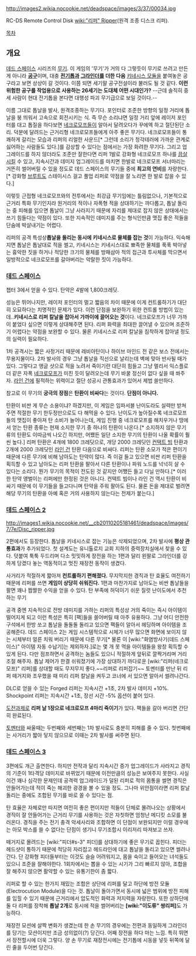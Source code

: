 http://images2.wikia.nocookie.net/deadspace/images/3/37/00034.jpg

RC-DS Remote Control Disk [[wiki:"리퍼" Ripper]](원격 조종 디스크 리퍼).

[[목차]]

== 개요 ==
[[데드 스페이스]] 시리즈의 [[무기]]. 이 게임의 '무기'가 거의 다 그렇듯이 무기로 쓰려고 만든 게 아니라 '''[[공구]]'''이며, 대충 '''[[전기톱]]과 [[그라인더]]를 더한 다음''' [[키네시스 모듈]]을 붙여놓은 공구라고 보면 상상이 갈 것이다. 이쯤 되면 세기말 공구전설이라 불러도 될 것 같다. '''이런 위험한 공구를 작업용으로 사용하는 26세기는 도대체 어떤 시대인가?''' --근데 솔직히 중세 사람이 현대 전기톱을 본다면 대행성 파괴 무기급으로 보일 것이다.--

이름 그대로 톱날을 발사, 원격조종하는 무기다. 포인터로 조준한 방향의 일정 거리에 톱날을 붕 띄워서 고속으로 회전시키는 식. 즉 무슨 소리냐면 일정 거리 앞에 레이저 포인터를 대고 톱질을 하다보면 [[네크로모프]]들이 알아서 달려오다가 꾸에엑 하고 절단된단 소리. 덕분에 달려드는 근거리형 네크로모프들에게 아주 좋은 무기다. 네크로모프들이 통쾌하게 갈리는 모습과 리퍼의 리얼한 사운드[* 그런데 소리가 청각테러에 가까운 관계로 싫어하는 사람들도 있다.]를 감상할 수 있다는 점에서는 가장 화려한 무기다. 그리고 업그레이드를 하지 않더라도 조준만 잘한다면 리퍼 1발로 강화형 네크로모프 하나를 [[끔살]]시킬 수 있고, 지속시간과 데미지 업그레이드를 마치면 한발로 네크로모프 서너마리는 거뜬히 썰어버릴 수 있을 정도로 데드 스페이스의 무기들 중에 '''최고의 연비'''를 자랑한다. [* 강화형 [[브루트]]도 스테이시스 걸고 풀업 리퍼로 약점을 잘 노리면 한 발로 잡을 수 있다.] 

이렇듯 근접형 네크로모프와의 전투에서는 최강급 무기임에는 틀림없으나, 기본적으로 근거리 특화 무기인지라 원거리의 적이나 자폭형 적을 상대하기는 까다롭고, 톱날 돌리는 중 피해를 입으면 톱날이 그냥 사라지기 때문에 자리를 제대로 잡지 않은 상태에서는 쓰기 힘들다는 약점이 있다. 또한 지속적인 데미지를 주는 형식인만큼 맷집 좋은 적들을 단숨에 박살내기는 어렵다.

리퍼의 공격 특성상'''톱날을 돌리는 동시에 키네시스로 물체를 잡는 것'''이 가능하다. 익숙해지면 톱날은 톱날대로 적을 썰고, 키네시스는 키네시스대로 뾰족한 물체를 푹푹 박아넣는 흉악한 짓을 하거나 적당한 크기의 물체를 방패삼아 적의 접근과 투사체를 막으면서 일방적으로 네크로모프를 갈아버리는 악랄한 짓이 가능하다.

=== [[데드 스페이스]] ===
챕터 3에서 얻을 수 있다. 탄약은 4발에 1,800크레딧.

성능은 뛰어나지만, 레이저 포인터의 멀고 짧음의 차이 때문에 이게 컨트롤하기가 대단히 오묘하다는 치명적인 문제가 있다. 이런 단점을 보완하기 위한 컨트롤 방법이 있는데..'''키네시스로 리퍼 칼날을 잡아서 가까이에 끌어오는 것'''이다. 네크로모프가 너무 가까이 붙었다 싶으면 이렇게 상대해주면 된다. 리퍼 화력을 최대한 끌어낼 수 있으며 조준하기 어렵다는 약점을 보완할 수 있다. 물론 키네시스로 리퍼 칼날을 침착하게 잡아낼 정도의 실력이 필요하다. 

1차 공격시는 짧은 사정거리 때문에 레비아탄이나 하이브 마인드 전 같은 보스 전에서는 무용지물이다. 2차 발사의 경우 그냥 톱날을 직선으로 날리는데 벽에 맞아 반사될 때가 있다. 그렇다고 앵글 샷으로 적을 노려서 죽이기란 대단히 힘들고 그냥 멀리서 익스플로더 같은 자폭 [[네크로모프]]가 미친 듯이 달려오는데 무기 바꿀 정신이 없다 싶을 때 쏴주자. [[라인 건]]에 필적하는 위력이고 절단 성공시 관통효과가 있어서 제법 쓸만하다.

참고로 이 무기의 '''궁극의 장점'''은 '''탄환이 비싸다'''는 것이다. '''단점이 아니다.'''

탄환이 비싼 게 무슨 소용이냐? 하겠지만, 이 게임은 임파서블 난이도라도 실력만 받쳐주면 적절한 무기 한두정만으로도 다 해먹을 수 있다. 난이도가 높아질수록 네크로모프들의 맷집이 좋아져 탄 소비가 늘어나는데, 게임 진행 중 네크로모프를 해치우거나 땅에서 얻는 탄환 종류는 현재 소지한 무기 중 하나의 탄환이 나온다.[* 소지하지 않은 무기류의 탄환도 이따금씩 나오긴 하지만, 어쨌든 일단 소지한 무기의 탄환이 나올 확률이 훨씬 높다.] 리퍼 탄환은 4개에 1800 크레딧으로, 개당 2000 크레딧인 [[컨택트 빔]] 탄환과 2개에 2000 크레딧인 [[라인 건]] 탄환 다음으로 비싸다. 리퍼는 탄환 소모가 적은 편이기 때문에 다른 무기에 비해 남아도는 탄약이 많다. 즉 이걸 들고 있으면 비싼 리퍼 탄환을 획득할 수 있고 남아도는 리퍼 탄환을 팔아서 다른 탄환이나 파워 노드를 넉넉히 살 수 있다는 소리다. 뭔가 무기의 목적이 전도된 것 같지만 어쨌든 들고 다닐 만하다.[* 이러한 탄약 앵벌이는 리퍼에만 한정된 것은 아니다. 컨택트 빔이나 라인 건 역시 탄환이 비싸기 때문에 이 무기들을 들고다니며 탄약을 주워 팔아도 된다. 물론 돈을 제대로 벌려면 해당 무기의 탄환을 아예 혹은 거의 사용하지 않는다는 전제가 붙는다.]

=== [[데드 스페이스 2]] ===
http://images1.wikia.nocookie.net/__cb20110205181461/deadspace/images/7/7e/Disc_ripper.jpg

2편에서도 등장한다. 톱날을 키네시스로 잡는 기능은 삭제되었으며, 2차 발사에 '''평상 관통효과'''가 추가되었다. 첫 설계도는 유니톨로지 교회 지하의 중력장치실에서 찾을 수 있다. 덧붙여 툭툭 두드리며 다소 밋밋하게 장전을 하는 1편과 달리 왼팔로 그라인더를 강하게 당겼다 놓는 역동적이고 멋진 재장전 동작이 생겼다.

사거리가 적절하게 짧아져 ''' 컨트롤하기 편해졌다.''' 무지막지한 경직과 탄 효율도 여전하기 때문에 리퍼를 쓰면 '''게임이 상당히 쉬워진다.''' 1편과 마찬가지로 남아도는 비싼 톱날들을 팔면 꽤나 짭짤한 수익을 얻을 수 있다. 탄 부족에 허덕이기 쉬운 질럿 난이도에서 추천하는 무기

공격 중엔 지속적으로 전방 데미지를 가하는 리퍼의 특성상 거의 죽이는 즉시 아이템이 떨어지게 되고 이런 특성은 특히 [팩]들을 쓸어버릴 때 아주 유용하다. 그냥 어디 안전한 구석에서 한방 쏘고 톱날을 돌돌돌 돌리고 있으면 팩들이 알아서 헤딩하며 아이템을 조공해준다. 데드 스페이스 2는 게임 시스템적으로 시체가 너무 많으면 화면에 보이지 않는 시체부터 얼른 치워 버리기 때문에 다른 무기[* 물론 이 [wiki:"화염방사기(데드 스페이스)" 아이템 자동 수납기]는 제외하자.]로는 몇 개 못 먹을 아이템들을 왕창 획득할 수 있게 된다. 다만 점프하면서 공격하는 놈들도 있으니 적절하게 앞뒤로 깔짝거리며 거리 조절 해주자. 톱날 제어가 한결 쉬워졌기에 가장 상대하기 까다로운 [wiki:"리퍼(네크로모프)" 리퍼]를 상대할 때도 무지무지 좋다.~~리퍼로 리퍼잡기~~ 토멘터를 만난 뒤 리퍼 떼거지와 조우했을 때 미리 리퍼 칼날을 켜두고 코너에 서 있으면 알아서 썰려나간다.

DLC로 얻을 수 있는 Forged 리퍼는 지속시간 +1초, 2차 발사 데미지 +10%. Shockpoint 리퍼는 지속시간 +1초, 장선 시간 -5% 옵션이 붙어 있다.

[[도전과제]]로 '''리퍼 날 1장으로 네크로모프 4마리 죽이기'''가 있다. 팩들을 갈아 버리면 간단히 완료된다.

[[토멘터]]와 싸울때는 두번째와 세번째는 1차 발사로도 충분히 피해를 줄 수 있다. 첫번째에는 사거리가 짧아 닿지 않으므로 이때는 2차 발사를 써주면 된다.

=== [[데드 스페이스 3]] ===
3편에도 개근 출연한다. 하지만 전작과 달리 지속시간 증가 업그레이드가 사라지고 경직의 기준이 1타격당 데미지로 바뀌었기 때문에 이전만큼의 성능은 보여주지 못한다. 사실 이건 꽤나 심각한 문제인데 공격력 업그레이드가 덜된 리퍼로 적의 몸통을 썰면 경직은 안들어가는데 적이 죽는 해괴한 광경을 볼 수 있을 정도. 그나마 위안점이라면 리퍼 칼날 돌리는 중에도 조합된 무기를 바로 쏠 수 있다는 점.

탄 효율은 자체로만 따지면 여전히 좋은 편이지만 적들이 단체로 몰려나오는 상황에서 경직이 잘 안들어가는 근거리 무기를 사용하는 것은 자칫하면 엄청난 메디킷 소모를 불러온다. 경직을 주는 전기 충격 악세사리와 조합하면 이 단점이 보완되지만 이럴 경우에는 아모 박스를 쓸 수 없다는 단점이 생기니 무기조합시 이리저리 따져보고 쓰자.

떼거지로 몰려드는 [wiki:"피더#s-3" 피더]를 상대하기에 좋은 무기로 꼽힌다. 피더는 헤드샷이 통하기 때문에 적당히 자리잡고 헤드라인에 대고 톱날을 돌리고 있으면 썰려나간다. 단 강화형 피더들부터는 이것도 슬슬 어려워지고, 몸을 숙이고 들어오는 녀석들도 있으니 조준을 잘해야한다. 1회차에서는 뽑을 수 있는 시기가 그리 빠르지 않아, 조합을 잘 해주지 않으면 활약할 수 있는 유통기한이 좀 짧다.

리퍼로 할 수 있는 한가지 재밌는 조합은 상단에 리퍼를 달고 하단에 방전 모듈(Electrocution Module)을 다는 것. 톱날이 돌아가면서 동시에 넓은 범위에 방전 피해를 입힐 수 있기 때문에 근거리에서 압도적인 화력과 저지력을 자랑한다.
또한 상하단에 둘 다 리퍼를 장착해 '''톱날 2개'''로 동시에 적을 썰어버리는 '''[wiki:"이도류" 쌍리퍼]'''도 가능하다.

재장전 모션에 살짝 변화가 생겼는데 한 손 무기의 경우에는 전편과 동일하게 그라인더를 당기는 모션이지만 조금 성의없이(?) 당긴다. 어째 장전을 하다 마는 느낌. 특히 뛰면서 장전할시에 더욱 그렇다. 양 손 무기로 재장전시에는 전기톱에 시동을 넣듯 뒤쪽에 달린 줄을 두어번 당긴다.

